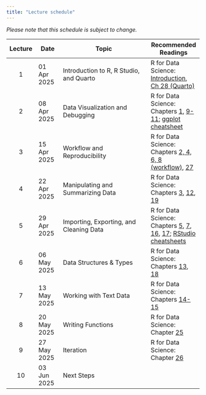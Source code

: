 ```yaml
---
title: "Lecture schedule"
---
```


*Please note that this schedule is subject to change.*

| Lecture | Date        | Topic                                            | Recommended Readings      |
|:-------:|-------------|--------------------------------------------------|---------------------------|
|    1    | 01 Apr 2025 | Introduction to R, R Studio, and Quarto          | R for Data Science: [Introduction](https://r4ds.hadley.nz/intro.html), [Ch 28 (Quarto)](https://r4ds.hadley.nz/quarto.html) |
|    2    | 08 Apr 2025 | Data Visualization and Debugging                 | R for Data Science: Chapters [1](https://r4ds.hadley.nz/data-visualize), [9-11](https://r4ds.hadley.nz/visualize.html); [ggplot cheatsheet](https://rstudio.github.io/cheatsheets/data-visualization.pdf)|
|    3    | 15 Apr 2025 | Workflow and Reproducibility                     | R for Data Science: Chapters [2, 4, 6, 8 (workflow)](https://r4ds.hadley.nz/workflow-basics), [27](https://r4ds.hadley.nz/base-R.html)|
|    4    | 22 Apr 2025 | Manipulating and Summarizing Data                | R for Data Science: Chapters [3](https://r4ds.hadley.nz/data-transform.html), [12](https://r4ds.hadley.nz/logicals.html), [19](https://r4ds.hadley.nz/joins.html)|
|    5    | 29 Apr 2025 | Importing, Exporting, and Cleaning Data          | R for Data Science: Chapters [5](https://r4ds.hadley.nz/data-tidy), [7](https://r4ds.hadley.nz/data-import), [16](https://r4ds.hadley.nz/factors), [17](https://r4ds.hadley.nz/datetimes); [RStudio cheatsheets](https://rstudio.github.io/cheatsheets/) |
|    6    | 06 May 2025 | Data Structures & Types                          | R for Data Science: Chapters [13](https://r4ds.hadley.nz/numbers), [18](https://r4ds.hadley.nz/missing-values)|
|    7    | 13 May 2025 | Working with Text Data                           | R for Data Science: Chapters [14-15](https://r4ds.hadley.nz/strings)|
|    8    | 20 May 2025 | Writing Functions                                | R for Data Science: Chapter [25](https://r4ds.hadley.nz/functions)|
|    9    | 27 May 2025 | Iteration                                        | R for Data Science: Chapter [26](https://r4ds.hadley.nz/iteration)|
|   10    | 03 Jun 2025 | Next Steps                                       | |
